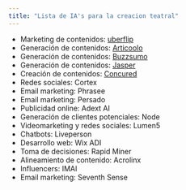```yaml
---
title: "Lista de IA's para la creacion teatral"
---
```


- Marketing de contenidos: [uberflip](<https://www.uberflip.com/>)
- Generación de contenidos: [Articoolo](http://articoolo.com/)
- Generación de contenidos: [Buzzsumo](https://buzzsumo.com/)
- Generación de contenidos: [Jasper](https://www.jasper.ai/)
- Creación de contenidos: [Concured](https://concured.com/)
- Redes sociales: Cortex
- Email marketing: Phrasee
- Email marketing: Persado
- Publicidad online: Adext AI
- Generación de clientes potenciales: Node
- Videomarketing y redes sociales: Lumen5
- Chatbots: Liveperson
- Desarrollo web: Wix ADI
- Toma de decisiones: Rapid Miner
- Alineamiento de contenido: Acrolinx
- Influencers: IMAI
- Email marketing: Seventh Sense